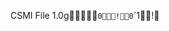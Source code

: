 CSMI File 1.0g                                `   0                            !         0   `   `       1                     !          